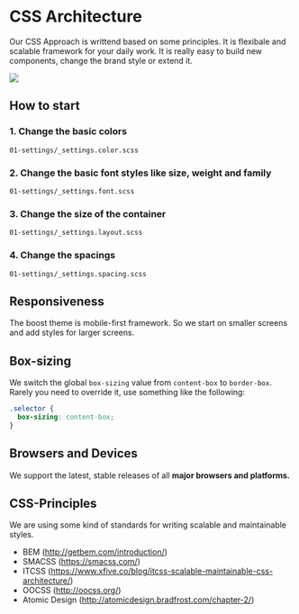 
<Meta title='1.Docs|01-Intro'/>

# CSS Architecture
Our CSS Approach is writtend based on some principles. It is flexibale and scalable framework for your daily work. It is really easy to build new components, change the brand style or extend it. 

<img src={imgIntro} />
<br/>

## How to start

### 1. Change the basic colors
`01-settings/_settings.color.scss`

### 2. Change the basic font styles like size, weight and family
`01-settings/_settings.font.scss`

### 3. Change the size of the container
`01-settings/_settings.layout.scss`

### 4. Change the spacings
`01-settings/_settings.spacing.scss`

## Responsiveness
The boost theme is mobile-first framework. So we start on smaller screens and add styles for larger screens.

## Box-sizing
We switch the global `box-sizing` value from `content-box` to `border-box`. Rarely you need to override it, use something like the following:

```scss
.selector {
  box-sizing: content-box;
}
```

## Browsers and Devices
We support the latest, stable releases of all **major browsers and platforms.**

## CSS-Principles
We are using some kind of standards for writing scalable and maintainable styles.

* BEM (http://getbem.com/introduction/)
* SMACSS (https://smacss.com/)
* ITCSS (https://www.xfive.co/blog/itcss-scalable-maintainable-css-architecture/)
* OOCSS (http://oocss.org/)
* Atomic Design (http://atomicdesign.bradfrost.com/chapter-2/)